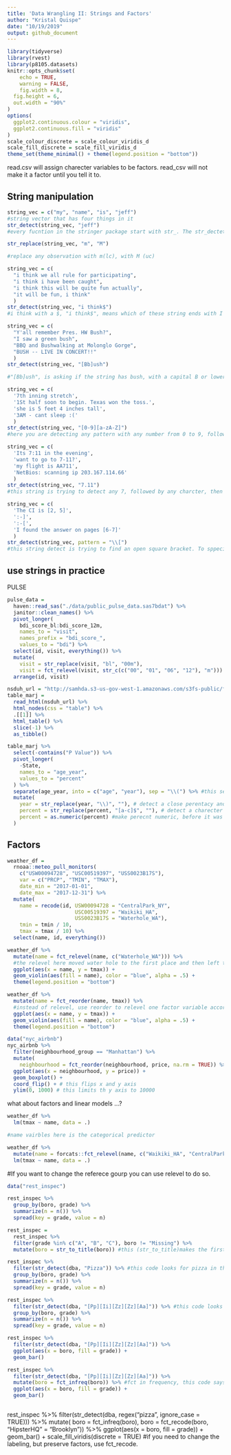 ```yaml
---
title: 'Data Wrangling II: Strings and Factors'
author: "Kristal Quispe"
date: "10/19/2019"
output: github_document
---
```


```r
library(tidyverse)
library(rvest)
library(p8105.datasets)
knitr::opts_chunk$set(
	echo = TRUE,
	warning = FALSE,
	fig.width = 8, 
  fig.height = 6,
  out.width = "90%"
)
options(
  ggplot2.continuous.colour = "viridis",
  ggplot2.continuous.fill = "viridis"
)
scale_colour_discrete = scale_colour_viridis_d
scale_fill_discrete = scale_fill_viridis_d
theme_set(theme_minimal() + theme(legend.position = "bottom"))
```

read.csv will assign charecter variables to be factors. read_csv will not make it a factor until you tell it to. 

## String manipulation

```r
string_vec = c("my", "name", "is", "jeff")
#string vector that has four things in it
str_detect(string_vec, "jeff")
#every fucntion in the stringer package start with str_. The str_dectet tries to detect a pattern in string variable. Str_detet is saying in my string (string_vec), find or tell me where and if the string "Jeff" exisits. 
```


```r
str_replace(string_vec, "m", "M")

#replace any observation with m(lc), with M (uc)
```

```r
string_vec = c(
  "i think we all rule for participating",
  "i think i have been caught",
  "i think this will be quite fun actually",
  "it will be fun, i think"
  )
str_detect(string_vec, "i think$")
#i think with a $, "i think$", means which of these string ends with I think. "^i think" means which string starts with I think. 
```


```r
string_vec = c(
  "Y'all remember Pres. HW Bush?",
  "I saw a green bush",
  "BBQ and Bushwalking at Molonglo Gorge",
  "BUSH -- LIVE IN CONCERT!!"
  )
str_detect(string_vec, "[Bb]ush")

#"[Bb]ush", is asking if the string has bush, with a capital B or lower case b, but "ush" has to be lower case.
```

```r
string_vec = c(
  '7th inning stretch',
  '1St half soon to begin. Texas won the toss.',
  'she is 5 feet 4 inches tall',
  '3AM - cant sleep :('
  )
str_detect(string_vec, "[0-9][a-zA-Z]")
#here you are detecting any pattern with any number from 0 to 9, followed by any two letters, lower case a-z, upper case A to upper case Z, or a combo of both. 
```


```r
string_vec = c(
  'Its 7:11 in the evening',
  'want to go to 7-11?',
  'my flight is AA711',
  'NetBios: scanning ip 203.167.114.66'
  )
str_detect(string_vec, "7.11")
#this string is trying to detect any 7, followed by any charcter, then 11. (any charecter is ".")
```


```r
string_vec = c(
  'The CI is [2, 5]',
  ':-]',
  ':-[',
  'I found the answer on pages [6-7]'
  )
str_detect(string_vec, pattern = "\\[")
#this string detect is trying to find an open square bracket. To sppecify that you are looking for teh chareceter "[" and not the begining of a range for a regular expression. Use a back slash to indicate the bracket is a charecter, and use another back slash to indicate that the back slash you just used is for a charecter backslash and not a speacial chareceter. "Search for actual bracket that is a charecter"
```

## use strings in practice

PULSE

```r
pulse_data = 
  haven::read_sas("./data/public_pulse_data.sas7bdat") %>%
  janitor::clean_names() %>%
  pivot_longer(
    bdi_score_bl:bdi_score_12m,
    names_to = "visit", 
    names_prefix = "bdi_score_",
    values_to = "bdi") %>%
  select(id, visit, everything()) %>%
  mutate(
    visit = str_replace(visit, "bl", "00m"),
    visit = fct_relevel(visit, str_c(c("00", "01", "06", "12"), "m"))) %>%
  arrange(id, visit)
```


```r
nsduh_url = "http://samhda.s3-us-gov-west-1.amazonaws.com/s3fs-public/field-uploads/2k15StateFiles/NSDUHsaeShortTermCHG2015.htm"
table_marj = 
  read_html(nsduh_url) %>% 
  html_nodes(css = "table") %>% 
  .[[1]] %>%
  html_table() %>%
  slice(-1) %>%
  as_tibble()
```

```r
table_marj %>% 
  select(-contains("P Value")) %>% 
  pivot_longer(
    -State,
    names_to = "age_year",
    values_to = "percent"
  ) %>% 
  separate(age_year, into = c("age", "year"), sep = "\\(") %>% #this seperares age and year by an open perentecy
  mutate(
    year = str_replace(year, "\\)", ""), # detect a close perentacy and replace with nothing. 
    percent = str_replace(percent, "[a-c]$", ""), # detect a charecter of a-c, which is at the end of the string only, and replace with nothing. 
    percent = as.numeric(percent) #make perecnt numeric, before it was charecter because it included a number before
  )
```


## Factors


```r
weather_df = 
  rnoaa::meteo_pull_monitors(
    c("USW00094728", "USC00519397", "USS0023B17S"),
    var = c("PRCP", "TMIN", "TMAX"), 
    date_min = "2017-01-01",
    date_max = "2017-12-31") %>%
  mutate(
    name = recode(id, USW00094728 = "CentralPark_NY", 
                      USC00519397 = "Waikiki_HA",
                      USS0023B17S = "Waterhole_WA"),
    tmin = tmin / 10,
    tmax = tmax / 10) %>%
  select(name, id, everything())
```

```r
weather_df %>%
  mutate(name = fct_relevel(name, c("Waterhole_WA"))) %>% 
  #the relevel here moved water hole to the first place and then left the implicit albhabetical ordering to order the rest of the graphs
  ggplot(aes(x = name, y = tmax)) + 
  geom_violin(aes(fill = name), color = "blue", alpha = .5) + 
  theme(legend.position = "bottom")
```


```r
weather_df %>%
  mutate(name = fct_reorder(name, tmax)) %>% 
  #instead of relevel, use reorder to relevel one factor variable according to the values of this other variable on top of it. We are reordering name, based on tmax, the name associated the smalled median t max will be level 1, and the name with the next smallest median t max will be level 2. 
  ggplot(aes(x = name, y = tmax)) + 
  geom_violin(aes(fill = name), color = "blue", alpha = .5) + 
  theme(legend.position = "bottom")
```


```r
data("nyc_airbnb")
nyc_airbnb %>%
  filter(neighbourhood_group == "Manhattan") %>% 
  mutate(
    neighbourhood = fct_reorder(neighbourhood, price, na.rm = TRUE)) %>% # here we are ordering neighboorhood, based on price, and sometime prices are missing so remove those missing values
  ggplot(aes(x = neighbourhood, y = price)) +
  geom_boxplot() +
  coord_flip() + # this flips x and y axis
  ylim(0, 1000) # this limits th y axis to 10000
```


what about factors and linear models ...?

```r
weather_df %>%
  lm(tmax ~ name, data = .)

#name vairbles here is the categorical predictor
```

```r
weather_df %>%
  mutate(name = forcats::fct_relevel(name, c("Waikiki_HA", "CentralPark_NY", "Waterhole_WA"))) %>% 
  lm(tmax ~ name, data = .)
```

#If you want to change the referece gourp you can use relevel to do so.


```r

data("rest_inspec")

rest_inspec %>% 
  group_by(boro, grade) %>% 
  summarize(n = n()) %>% 
  spread(key = grade, value = n)
```


```r


rest_inspec =
  rest_inspec %>%
  filter(grade %in% c("A", "B", "C"), boro != "Missing") %>% 
  mutate(boro = str_to_title(boro)) #this (str_to_title)makes the first charecter capitalized and the other ones not. 


```


```r

rest_inspec %>% 
  filter(str_detect(dba, "Pizza")) %>% #this code looks for pizza in the title
  group_by(boro, grade) %>% 
  summarize(n = n()) %>% 
  spread(key = grade, value = n)

```

```r

rest_inspec %>% 
  filter(str_detect(dba, "[Pp][Ii][Zz][Zz][Aa]")) %>% #this code looks for pizza in the title, but with diff combos of upper and lower case
  group_by(boro, grade) %>% 
  summarize(n = n()) %>% 
  spread(key = grade, value = n)

```

```r


rest_inspec %>% 
  filter(str_detect(dba, "[Pp][Ii][Zz][Zz][Aa]")) %>%
  ggplot(aes(x = boro, fill = grade)) + 
  geom_bar() 

```


```r
rest_inspec %>% 
  filter(str_detect(dba, "[Pp][Ii][Zz][Zz][Aa]")) %>%
  mutate(boro = fct_infreq(boro)) %>% #fct in frequency, this code says which of these category labels is most common and which is the least common. The ggplot will reorder the plots from most to least
  ggplot(aes(x = boro, fill = grade)) + 
  geom_bar() 
```

```r

```

rest_inspec %>% 
  filter(str_detect(dba, regex("pizza", ignore_case = TRUE))) %>%
  mutate(
    boro = fct_infreq(boro),
    boro = fct_recode(boro, "HipsterHQ" = "Brooklyn")) %>%
  ggplot(aes(x = boro, fill = grade)) + 
  geom_bar() + 
 scale_fill_viridis(discrete = TRUE)
#if you need to change the labeling, but preserve factors, use fct_recode. 